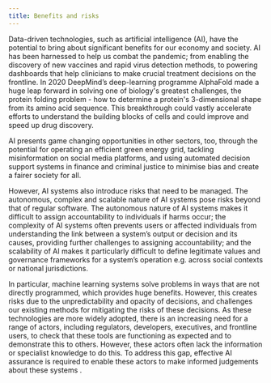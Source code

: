 ```yaml
---
title: Benefits and risks
---
```



<CookieBanner />

Data-driven technologies, such as artificial intelligence (AI), have the potential to bring about significant benefits for our economy and society. AI has been harnessed to help us combat the pandemic; from enabling the discovery of new vaccines and rapid virus detection methods, to powering dashboards that help clinicians to make crucial treatment decisions on the frontline. In 2020 DeepMind’s deep-learning programme <OutboundLink href="https://deepmind.com/blog/article/alphafold-a-solution-to-a-50-year-old-grand-challenge-in-biology">AlphaFold</OutboundLink> made a huge leap forward in solving one of biology's greatest challenges, the protein folding problem - how to determine a protein's 3-dimensional shape from its amino acid sequence. This breakthrough could vastly accelerate efforts to understand the building blocks of cells and could improve and speed up drug discovery.

AI presents game changing opportunities in other sectors, too, through the potential for operating an efficient green energy grid, tackling misinformation on social media platforms, and using automated decision support systems in finance and criminal justice to minimise bias and create a fairer society for all.

However, AI systems also introduce risks that need to be managed. The autonomous, complex and scalable nature of AI systems pose risks beyond that of regular software. The autonomous nature of AI systems makes it difficult to assign accountability to individuals if harms occur; the complexity of AI systems often prevents users or affected individuals from understanding the link between a system’s output or decision and its causes, providing further challenges to assigning accountability; and the scalability of AI makes it particularly difficult to define legitimate values and governance frameworks for a system’s operation e.g. across social contexts or national jurisdictions.

In particular, machine learning systems solve problems in ways that are not directly programmed, which provides huge benefits. However, this creates risks due to the unpredictability and opacity of decisions, and challenges our existing methods for mitigating the risks of these decisions.
As these technologies are more widely adopted, there is an increasing need for a range of actors, including regulators, developers, executives, and frontline users, to check that these tools are functioning as expected and to demonstrate this to others.
However, these actors often lack the information or specialist knowledge to do this. To address this gap, effective AI assurance is required to enable these actors to make informed judgements about these systems .
